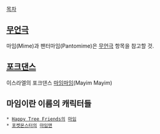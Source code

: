 [[목차]]

== [[무언극]] ==
마임(Mime)과 팬터마임(Pantomime)은 [[무언극]] 항목을 참고할 것.

== [[포크댄스]] ==
이스라엘의 포크댄스 [[마임마임]](Mayim Mayim)

== 마임이란 이름의 캐릭터들 ==
 * [[Happy Tree Friends]]의 [[마임(Happy Tree Friends)|마임]]
 * [[포켓몬스터]]의 [[마임맨]]
